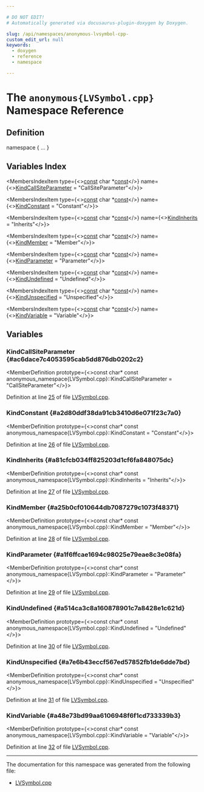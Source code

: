 ```yaml
---

# DO NOT EDIT!
# Automatically generated via docusaurus-plugin-doxygen by Doxygen.

slug: /api/namespaces/anonymous-lvsymbol-cpp-
custom_edit_url: null
keywords:
  - doxygen
  - reference
  - namespace

---
```





# The `anonymous{LVSymbol.cpp}` Namespace Reference

<DoxygenPage pluginConfig={pluginConfig}>



## Definition

<CodeBlock>namespace &#123; ... &#125;</CodeBlock>

## Variables Index

<MembersIndex>

<MembersIndexItem
  type={<><a href="/docs/api/files/lib/lib/target/lib/target/aarch64/aarch64promoteconstant-cpp/#a90f8350fecae261c25be85d38b451bff">const</a> char &#42;<a href="/docs/api/files/lib/lib/target/lib/target/aarch64/aarch64promoteconstant-cpp/#a90f8350fecae261c25be85d38b451bff">const</a></>}
  name={<><a href="#ac6dace7c4053595cab5dd876db0202c2">KindCallSiteParameter</a> = &quot;CallSiteParameter&quot;</>}>
</MembersIndexItem>

<MembersIndexItem
  type={<><a href="/docs/api/files/lib/lib/target/lib/target/aarch64/aarch64promoteconstant-cpp/#a90f8350fecae261c25be85d38b451bff">const</a> char &#42;<a href="/docs/api/files/lib/lib/target/lib/target/aarch64/aarch64promoteconstant-cpp/#a90f8350fecae261c25be85d38b451bff">const</a></>}
  name={<><a href="#a2d80ddf38da91cb3410d6e071f23c7a0">KindConstant</a> = &quot;Constant&quot;</>}>
</MembersIndexItem>

<MembersIndexItem
  type={<><a href="/docs/api/files/lib/lib/target/lib/target/aarch64/aarch64promoteconstant-cpp/#a90f8350fecae261c25be85d38b451bff">const</a> char &#42;<a href="/docs/api/files/lib/lib/target/lib/target/aarch64/aarch64promoteconstant-cpp/#a90f8350fecae261c25be85d38b451bff">const</a></>}
  name={<><a href="#a81cfcb034ff825203d1cf6fa848075dc">KindInherits</a> = &quot;Inherits&quot;</>}>
</MembersIndexItem>

<MembersIndexItem
  type={<><a href="/docs/api/files/lib/lib/target/lib/target/aarch64/aarch64promoteconstant-cpp/#a90f8350fecae261c25be85d38b451bff">const</a> char &#42;<a href="/docs/api/files/lib/lib/target/lib/target/aarch64/aarch64promoteconstant-cpp/#a90f8350fecae261c25be85d38b451bff">const</a></>}
  name={<><a href="#a25b0cf010644db7087279c1073f48371">KindMember</a> = &quot;Member&quot;</>}>
</MembersIndexItem>

<MembersIndexItem
  type={<><a href="/docs/api/files/lib/lib/target/lib/target/aarch64/aarch64promoteconstant-cpp/#a90f8350fecae261c25be85d38b451bff">const</a> char &#42;<a href="/docs/api/files/lib/lib/target/lib/target/aarch64/aarch64promoteconstant-cpp/#a90f8350fecae261c25be85d38b451bff">const</a></>}
  name={<><a href="#a1f6ffcae1694c98025e79eae8c3e08fa">KindParameter</a> = &quot;Parameter&quot;</>}>
</MembersIndexItem>

<MembersIndexItem
  type={<><a href="/docs/api/files/lib/lib/target/lib/target/aarch64/aarch64promoteconstant-cpp/#a90f8350fecae261c25be85d38b451bff">const</a> char &#42;<a href="/docs/api/files/lib/lib/target/lib/target/aarch64/aarch64promoteconstant-cpp/#a90f8350fecae261c25be85d38b451bff">const</a></>}
  name={<><a href="#a514ca3c8a160878901c7a8428e1c621d">KindUndefined</a> = &quot;Undefined&quot;</>}>
</MembersIndexItem>

<MembersIndexItem
  type={<><a href="/docs/api/files/lib/lib/target/lib/target/aarch64/aarch64promoteconstant-cpp/#a90f8350fecae261c25be85d38b451bff">const</a> char &#42;<a href="/docs/api/files/lib/lib/target/lib/target/aarch64/aarch64promoteconstant-cpp/#a90f8350fecae261c25be85d38b451bff">const</a></>}
  name={<><a href="#a7e6b43eccf567ed57852fb1de6dde7bd">KindUnspecified</a> = &quot;Unspecified&quot;</>}>
</MembersIndexItem>

<MembersIndexItem
  type={<><a href="/docs/api/files/lib/lib/target/lib/target/aarch64/aarch64promoteconstant-cpp/#a90f8350fecae261c25be85d38b451bff">const</a> char &#42;<a href="/docs/api/files/lib/lib/target/lib/target/aarch64/aarch64promoteconstant-cpp/#a90f8350fecae261c25be85d38b451bff">const</a></>}
  name={<><a href="#a48e73bd99aa6106948f6f1cd733339b3">KindVariable</a> = &quot;Variable&quot;</>}>
</MembersIndexItem>

</MembersIndex>


<SectionDefinition>

## Variables

### KindCallSiteParameter {#ac6dace7c4053595cab5dd876db0202c2}

<MemberDefinition
  prototype={<>const char&#42; const anonymous&#95;namespace&#123;LVSymbol.cpp&#125;::KindCallSiteParameter = &quot;CallSiteParameter&quot;</>}>

Definition at line <a href="/docs/api/files/lib/lib/debuginfo/lib/debuginfo/logicalview/lib/debuginfo/logicalview/core/lvsymbol-cpp/#l00025">25</a> of file <a href="/docs/api/files/lib/lib/debuginfo/lib/debuginfo/logicalview/lib/debuginfo/logicalview/core/lvsymbol-cpp">LVSymbol.cpp</a>.
</MemberDefinition>

### KindConstant {#a2d80ddf38da91cb3410d6e071f23c7a0}

<MemberDefinition
  prototype={<>const char&#42; const anonymous&#95;namespace&#123;LVSymbol.cpp&#125;::KindConstant = &quot;Constant&quot;</>}>

Definition at line <a href="/docs/api/files/lib/lib/debuginfo/lib/debuginfo/logicalview/lib/debuginfo/logicalview/core/lvsymbol-cpp/#l00026">26</a> of file <a href="/docs/api/files/lib/lib/debuginfo/lib/debuginfo/logicalview/lib/debuginfo/logicalview/core/lvsymbol-cpp">LVSymbol.cpp</a>.
</MemberDefinition>

### KindInherits {#a81cfcb034ff825203d1cf6fa848075dc}

<MemberDefinition
  prototype={<>const char&#42; const anonymous&#95;namespace&#123;LVSymbol.cpp&#125;::KindInherits = &quot;Inherits&quot;</>}>

Definition at line <a href="/docs/api/files/lib/lib/debuginfo/lib/debuginfo/logicalview/lib/debuginfo/logicalview/core/lvsymbol-cpp/#l00027">27</a> of file <a href="/docs/api/files/lib/lib/debuginfo/lib/debuginfo/logicalview/lib/debuginfo/logicalview/core/lvsymbol-cpp">LVSymbol.cpp</a>.
</MemberDefinition>

### KindMember {#a25b0cf010644db7087279c1073f48371}

<MemberDefinition
  prototype={<>const char&#42; const anonymous&#95;namespace&#123;LVSymbol.cpp&#125;::KindMember = &quot;Member&quot;</>}>

Definition at line <a href="/docs/api/files/lib/lib/debuginfo/lib/debuginfo/logicalview/lib/debuginfo/logicalview/core/lvsymbol-cpp/#l00028">28</a> of file <a href="/docs/api/files/lib/lib/debuginfo/lib/debuginfo/logicalview/lib/debuginfo/logicalview/core/lvsymbol-cpp">LVSymbol.cpp</a>.
</MemberDefinition>

### KindParameter {#a1f6ffcae1694c98025e79eae8c3e08fa}

<MemberDefinition
  prototype={<>const char&#42; const anonymous&#95;namespace&#123;LVSymbol.cpp&#125;::KindParameter = &quot;Parameter&quot;</>}>

Definition at line <a href="/docs/api/files/lib/lib/debuginfo/lib/debuginfo/logicalview/lib/debuginfo/logicalview/core/lvsymbol-cpp/#l00029">29</a> of file <a href="/docs/api/files/lib/lib/debuginfo/lib/debuginfo/logicalview/lib/debuginfo/logicalview/core/lvsymbol-cpp">LVSymbol.cpp</a>.
</MemberDefinition>

### KindUndefined {#a514ca3c8a160878901c7a8428e1c621d}

<MemberDefinition
  prototype={<>const char&#42; const anonymous&#95;namespace&#123;LVSymbol.cpp&#125;::KindUndefined = &quot;Undefined&quot;</>}>

Definition at line <a href="/docs/api/files/lib/lib/debuginfo/lib/debuginfo/logicalview/lib/debuginfo/logicalview/core/lvsymbol-cpp/#l00030">30</a> of file <a href="/docs/api/files/lib/lib/debuginfo/lib/debuginfo/logicalview/lib/debuginfo/logicalview/core/lvsymbol-cpp">LVSymbol.cpp</a>.
</MemberDefinition>

### KindUnspecified {#a7e6b43eccf567ed57852fb1de6dde7bd}

<MemberDefinition
  prototype={<>const char&#42; const anonymous&#95;namespace&#123;LVSymbol.cpp&#125;::KindUnspecified = &quot;Unspecified&quot;</>}>

Definition at line <a href="/docs/api/files/lib/lib/debuginfo/lib/debuginfo/logicalview/lib/debuginfo/logicalview/core/lvsymbol-cpp/#l00031">31</a> of file <a href="/docs/api/files/lib/lib/debuginfo/lib/debuginfo/logicalview/lib/debuginfo/logicalview/core/lvsymbol-cpp">LVSymbol.cpp</a>.
</MemberDefinition>

### KindVariable {#a48e73bd99aa6106948f6f1cd733339b3}

<MemberDefinition
  prototype={<>const char&#42; const anonymous&#95;namespace&#123;LVSymbol.cpp&#125;::KindVariable = &quot;Variable&quot;</>}>

Definition at line <a href="/docs/api/files/lib/lib/debuginfo/lib/debuginfo/logicalview/lib/debuginfo/logicalview/core/lvsymbol-cpp/#l00032">32</a> of file <a href="/docs/api/files/lib/lib/debuginfo/lib/debuginfo/logicalview/lib/debuginfo/logicalview/core/lvsymbol-cpp">LVSymbol.cpp</a>.
</MemberDefinition>

</SectionDefinition>

<hr/>

The documentation for this namespace was generated from the following file:

<ul>
<li><a href="/docs/api/files/lib/lib/debuginfo/lib/debuginfo/logicalview/lib/debuginfo/logicalview/core/lvsymbol-cpp">LVSymbol.cpp</a></li>
</ul>

</DoxygenPage>
